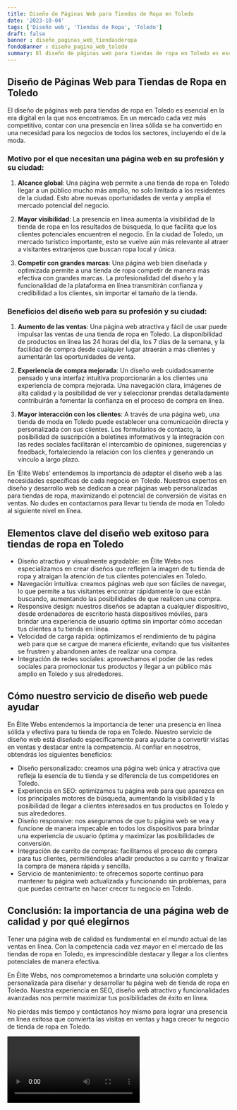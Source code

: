```yaml
---
title: Diseño de Páginas Web para Tiendas de Ropa en Toledo
date: '2023-10-04'
tags: ['Diseño web', 'Tiendas de Ropa', 'Toledo']
draft: false
banner : diseño_paginas_web_tiendasderopa
fondoBanner : diseño_pagina_web_toledo
summary: El diseño de páginas web para tiendas de ropa en Toledo es esencial en la era digital en la que nos encontramos. En un mercado cada vez más competitivo, contar con una presencia en línea sólida se ha convertido en una necesidad para los negocios de todos los sectores, incluyendo el de la moda.
---
```


## Diseño de Páginas Web para Tiendas de Ropa en Toledo

El diseño de páginas web para tiendas de ropa en Toledo es esencial en la era digital en la que nos encontramos. En un mercado cada vez más competitivo, contar con una presencia en línea sólida se ha convertido en una necesidad para los negocios de todos los sectores, incluyendo el de la moda.

### Motivo por el que necesitan una página web en su profesión y su ciudad:

1. **Alcance global**: Una página web permite a una tienda de ropa en Toledo llegar a un público mucho más amplio, no solo limitado a los residentes de la ciudad. Esto abre nuevas oportunidades de venta y amplía el mercado potencial del negocio.

2. **Mayor visibilidad**: La presencia en línea aumenta la visibilidad de la tienda de ropa en los resultados de búsqueda, lo que facilita que los clientes potenciales encuentren el negocio. En la ciudad de Toledo, un mercado turístico importante, esto se vuelve aún más relevante al atraer a visitantes extranjeros que buscan ropa local y única.

3. **Competir con grandes marcas**: Una página web bien diseñada y optimizada permite a una tienda de ropa competir de manera más efectiva con grandes marcas. La profesionalidad del diseño y la funcionalidad de la plataforma en línea transmitirán confianza y credibilidad a los clientes, sin importar el tamaño de la tienda.

### Beneficios del diseño web para su profesión y su ciudad:

1. **Aumento de las ventas**: Una página web atractiva y fácil de usar puede impulsar las ventas de una tienda de ropa en Toledo. La disponibilidad de productos en línea las 24 horas del día, los 7 días de la semana, y la facilidad de compra desde cualquier lugar atraerán a más clientes y aumentarán las oportunidades de venta.

2. **Experiencia de compra mejorada**: Un diseño web cuidadosamente pensado y una interfaz intuitiva proporcionarán a los clientes una experiencia de compra mejorada. Una navegación clara, imágenes de alta calidad y la posibilidad de ver y seleccionar prendas detalladamente contribuirán a fomentar la confianza en el proceso de compra en línea.

3. **Mayor interacción con los clientes**: A través de una página web, una tienda de moda en Toledo puede establecer una comunicación directa y personalizada con sus clientes. Los formularios de contacto, la posibilidad de suscripción a boletines informativos y la integración con las redes sociales facilitarán el intercambio de opiniones, sugerencias y feedback, fortaleciendo la relación con los clientes y generando un vínculo a largo plazo.

En 'Élite Webs' entendemos la importancia de adaptar el diseño web a las necesidades específicas de cada negocio en Toledo. Nuestros expertos en diseño y desarrollo web se dedican a crear páginas web personalizadas para tiendas de ropa, maximizando el potencial de conversión de visitas en ventas. No dudes en contactarnos para llevar tu tienda de moda en Toledo al siguiente nivel en línea.

<GifSeo />

<Cta />

## Elementos clave del diseño web exitoso para tiendas de ropa en Toledo

- Diseño atractivo y visualmente agradable: en Élite Webs nos especializamos en crear diseños que reflejen la imagen de tu tienda de ropa y atraigan la atención de tus clientes potenciales en Toledo.
- Navegación intuitiva: creamos páginas web que son fáciles de navegar, lo que permite a tus visitantes encontrar rápidamente lo que están buscando, aumentando las posibilidades de que realicen una compra.
- Responsive design: nuestros diseños se adaptan a cualquier dispositivo, desde ordenadores de escritorio hasta dispositivos móviles, para brindar una experiencia de usuario óptima sin importar cómo accedan tus clientes a tu tienda en línea.
- Velocidad de carga rápida: optimizamos el rendimiento de tu página web para que se cargue de manera eficiente, evitando que tus visitantes se frustren y abandonen antes de realizar una compra.
- Integración de redes sociales: aprovechamos el poder de las redes sociales para promocionar tus productos y llegar a un público más amplio en Toledo y sus alrededores.
  
## Cómo nuestro servicio de diseño web puede ayudar

En Élite Webs entendemos la importancia de tener una presencia en línea sólida y efectiva para tu tienda de ropa en Toledo. Nuestro servicio de diseño web está diseñado específicamente para ayudarte a convertir visitas en ventas y destacar entre la competencia. Al confiar en nosotros, obtendrás los siguientes beneficios:

- Diseño personalizado: creamos una página web única y atractiva que refleja la esencia de tu tienda y se diferencia de tus competidores en Toledo.
- Experiencia en SEO: optimizamos tu página web para que aparezca en los principales motores de búsqueda, aumentando la visibilidad y la posibilidad de llegar a clientes interesados en tus productos en Toledo y sus alrededores.
- Diseño responsive: nos aseguramos de que tu página web se vea y funcione de manera impecable en todos los dispositivos para brindar una experiencia de usuario óptima y maximizar las posibilidades de conversión.
- Integración de carrito de compras: facilitamos el proceso de compra para tus clientes, permitiéndoles añadir productos a su carrito y finalizar la compra de manera rápida y sencilla.
- Servicio de mantenimiento: te ofrecemos soporte continuo para mantener tu página web actualizada y funcionando sin problemas, para que puedas centrarte en hacer crecer tu negocio en Toledo.

## Conclusión: la importancia de una página web de calidad y por qué elegirnos

Tener una página web de calidad es fundamental en el mundo actual de las ventas en línea. Con la competencia cada vez mayor en el mercado de las tiendas de ropa en Toledo, es imprescindible destacar y llegar a los clientes potenciales de manera efectiva.

En Élite Webs, nos comprometemos a brindarte una solución completa y personalizada para diseñar y desarrollar tu página web de tienda de ropa en Toledo. Nuestra experiencia en SEO, diseño web atractivo y funcionalidades avanzadas nos permite maximizar tus posibilidades de éxito en línea.

No pierdas más tiempo y contáctanos hoy mismo para lograr una presencia en línea exitosa que convierta las visitas en ventas y haga crecer tu negocio de tienda de ropa en Toledo.

<Video />

<CtaBot job='Tiendas de Ropa' city='Toledo'/>

<Gmaps query='Toledo+españa+maps' />